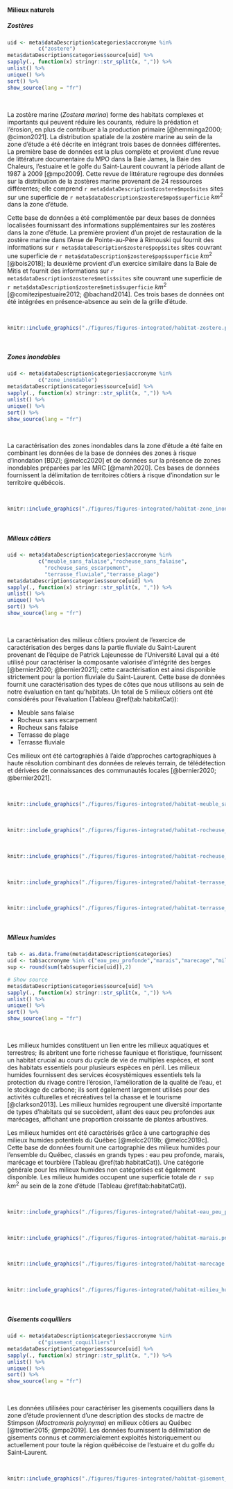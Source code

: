 #### Milieux naturels

##### Zostères

```r
uid <- meta$dataDescription$categories$accronyme %in% 
          c("zostere")
meta$dataDescription$categories$source[uid] %>%
sapply(., function(x) stringr::str_split(x, ",")) %>%
unlist() %>%
unique() %>%
sort() %>%
show_source(lang = "fr")
```

<br/>


La zostère marine (*Zostera marina*) forme des habitats complexes et importants qui peuvent réduire les courants, réduire la prédation et l'érosion, en plus de contribuer à la production primaire [@hemminga2000; @cimon2021]. La distribution spatiale de la zostère marine au sein de la zone d'étude a été décrite en intégrant trois bases de données différentes. La première base de données est la plus complète et provient d'une revue de littérature documentaire du MPO dans la Baie James, la Baie des Chaleurs, l'estuaire et le golfe du Saint-Laurent couvrant la période allant de 1987 à 2009 [@mpo2009]. Cette revue de littérature regroupe des données sur la distribution de la zostères marine provenant de 24 ressources différentes; elle comprend `r meta$dataDescription$zostere$mpo$sites` sites sur une superficie de `r meta$dataDescription$zostere$mpo$superficie` $km^2$ dans la zone d'étude.

Cette base de données a été complémentée par deux bases de données localisées fournissant des informations supplémentaires sur les zostères dans la zone d'étude. La première provient d'un projet de restauration de la zostère marine dans l'Anse de Pointe-au-Père à Rimouski qui fournit des informations sur `r meta$dataDescription$zostere$pop$sites` sites couvrant une superficie de `r meta$dataDescription$zostere$pop$superficie` $km^2$ [@bois2018]; la deuxième provient d'un exercice similaire dans la Baie de Mitis et fournit des informations sur `r meta$dataDescription$zostere$metis$sites` site couvrant une superficie de `r meta$dataDescription$zostere$metis$superficie` $km^2$ [@comitezipestuaire2012; @bachand2014]. Ces trois bases de données ont été intégrées en présence-absence au sein de la grille d'étude.


<br>

```r
knitr::include_graphics("./figures/figures-integrated/habitat-zostere.png")
```

<br>


##### Zones inondables


```r
uid <- meta$dataDescription$categories$accronyme %in% 
          c("zone_inondable")
meta$dataDescription$categories$source[uid] %>%
sapply(., function(x) stringr::str_split(x, ",")) %>%
unlist() %>%
unique() %>%
sort() %>%
show_source(lang = "fr")
```

<br/>

La caractérisation des zones inondables dans la zone d'étude a été faite en combinant les données de la base de données des zones à risque d'inondation [BDZI; @melcc2020] et de données sur la présence de zones inondables préparées par les MRC [@mamh2020]. Ces bases de données fournissent la délimitation de territoires côtiers à risque d'inondation sur le territoire québécois.


<br>

```r
knitr::include_graphics("./figures/figures-integrated/habitat-zone_inondable.png")
```

<br>


##### Milieux côtiers

```r
uid <- meta$dataDescription$categories$accronyme %in% 
          c("meuble_sans_falaise","rocheuse_sans_falaise",
            "rocheuse_sans_escarpement", 
            "terrasse_fluviale","terrasse_plage")
meta$dataDescription$categories$source[uid] %>%
sapply(., function(x) stringr::str_split(x, ",")) %>%
unlist() %>%
unique() %>%
sort() %>%
show_source(lang = "fr")
```

<br/>

La caractérisation des milieux côtiers provient de l'exercice de caractérisation des berges dans la partie fluviale du Saint-Laurent provenant de l'équipe de Patrick Lajeunesse de l'Université Laval qui a été utilisé pour caractériser la composante valorisée d'intégrité des berges [@bernier2020; @bernier2021]; cette caractérisation est ainsi disponible strictement pour la portion fluviale du Saint-Laurent. Cette base de données fournit une caractérisation des types de côtes que nous utilisons au sein de notre évaluation en tant qu'habitats. Un total de 5 milieux côtiers ont été considérés pour l'évaluation (Tableau \@ref(tab:habitatCat)): 

- Meuble sans falaise
- Rocheux sans escarpement
- Rocheux sans falaise
- Terrasse de plage
- Terrasse fluviale

Ces milieux ont été cartographiés à l'aide d'approches cartographiques à haute résolution combinant des données de relevés terrain, de télédétection et dérivées de connaissances des communautés locales [@bernier2020; @bernier2021].

<br>

```r
knitr::include_graphics("./figures/figures-integrated/habitat-meuble_sans_falaise.png")
```

<br>


```r
knitr::include_graphics("./figures/figures-integrated/habitat-rocheuse_sans_escarpement.png")
```

<br>

```r
knitr::include_graphics("./figures/figures-integrated/habitat-rocheuse_sans_falaise.png")
```

<br>

```r
knitr::include_graphics("./figures/figures-integrated/habitat-terrasse_plage.png")
```

<br>

```r
knitr::include_graphics("./figures/figures-integrated/habitat-terrasse_fluviale.png")
```

<br>

##### Milieux humides

```r
tab <- as.data.frame(meta$dataDescription$categories)
uid <- tab$accronyme %in% c("eau_peu_profonde","marais","marecage","milieu_humide")
sup <- round(sum(tab$superficie[uid]),2)

# Show source
meta$dataDescription$categories$source[uid] %>%
sapply(., function(x) stringr::str_split(x, ",")) %>%
unlist() %>%
unique() %>%
sort() %>%
show_source(lang = "fr")
```

<br/>

Les milieux humides constituent un lien entre les milieux aquatiques et terrestres; ils abritent une forte richesse faunique et floristique, fournissent un habitat crucial au cours du cycle de vie de multiples espèces, et sont des habitats essentiels pour plusieurs espèces en péril. Les milieux humides fournissent des services écosystémiques essentiels tels la protection du rivage contre l'érosion, l'amélioration de la qualité de l'eau, et le stockage de carbone; ils sont également largement utilisés pour des activités culturelles et récréatives tel la chasse et le tourisme [@clarkson2013]. Les milieux humides regroupent une diversité importante de types d'habitats qui se succèdent, allant des eaux peu profondes aux marécages, affichant une proportion croissante de plantes arbustives.

Les milieux humides ont été caractérisés grâce à une cartographie des milieux humides potentiels du Québec [@melcc2019b; @melcc2019c]. Cette base de données fournit une cartographie des milieux humides pour l'ensemble du Québec, classés en grands types : eau peu profonde, marais, marécage et tourbière (Tableau \@ref(tab:habitatCat)). Une catégorie générale pour les milieux humides non catégorisés est également disponible. Les milieux humides occupent une superficie totale de `r sup` $km^2$ au sein de la zone d'étude (Tableau \@ref(tab:habitatCat)).

<br/>

```r
knitr::include_graphics("./figures/figures-integrated/habitat-eau_peu_profonde.png")
```

<br>

```r
knitr::include_graphics("./figures/figures-integrated/habitat-marais.png")
```

<br>


```r
knitr::include_graphics("./figures/figures-integrated/habitat-marecage.png")
```

<br>

```r
knitr::include_graphics("./figures/figures-integrated/habitat-milieu_humide.png")
```

<br>


##### Gisements coquilliers

```r
uid <- meta$dataDescription$categories$accronyme %in% 
          c("gisement_coquilliers")
meta$dataDescription$categories$source[uid] %>%
sapply(., function(x) stringr::str_split(x, ",")) %>%
unlist() %>%
unique() %>%
sort() %>%
show_source(lang = "fr")
```

<br/>

Les données utilisées pour caractériser les gisements coquilliers dans la zone d'étude proviennent d'une description des stocks de mactre de Stimpson (*Mactromeris polynyma*) en milieux côtiers au Québec [@trottier2015; @mpo2019]. Les données fournissent la délimitation de gisements connus et commercialement exploités historiquement ou actuellement pour toute la région québécoise de l'estuaire et du golfe du Saint-Laurent. 

<br>

```r
knitr::include_graphics("./figures/figures-integrated/habitat-gisement_coquilliers.png")
```

<br>

